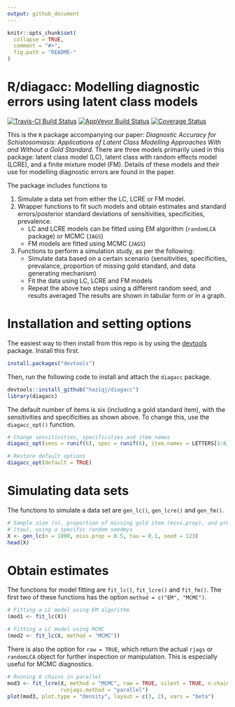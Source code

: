 ```yaml
---
output: github_document
---
```


<!-- README.md is generated from README.Rmd. Please edit that file -->

```r
knitr::opts_chunk$set(
  collapse = TRUE,
  comment = "#>",
  fig.path = "README-"
)
```

# R/diagacc: Modelling diagnostic errors using latent class models
[![Travis-CI Build Status](https://travis-ci.org/haziqj/diagacc.svg?branch=master)](https://travis-ci.org/haziqj/diagacc)
[![AppVeyor Build Status](https://ci.appveyor.com/api/projects/status/github/haziqj/diagacc?branch=master&svg=true)](https://ci.appveyor.com/project/haziqj/diagacc)
[![Coverage Status](https://img.shields.io/codecov/c/github/haziqj/diagacc/master.svg)](https://codecov.io/github/haziqj/diagacc?branch=master)

This is the `R` package accompanying our paper: *Diagnostic Accuracy for Schistosomiasis: Applications of Latent Class Modelling Approaches With and Without a Gold Standard*. 
There are three models primarily used in this package: latent class model (LC), latent class with random effects model (LCRE), and a finite mixture model (FM).
Details of these models and their use for modelling diagnostic errors are found in the paper.

The package includes functions to

1. Simulate a data set from either the LC, LCRE or FM model.
2. Wrapper functions to fit such models and obtain estimates and standard errors/posterior standard deviations of sensitivities, specificities, prevalence.
    - LC and LCRE models can be fitted using EM algorithm (`randomLCA` package) or MCMC (`JAGS`)
    - FM models are fitted using MCMC (`JAGS`)
3. Functions to perform a simulation study, as per the following:
    - Simulate data based on a certain scenario (sensitivities, specificities, prevalance, proportion of missing gold standard, and data generating mechanism)
    - Fit the data using LC, LCRE and FM models
    - Repeat the above two steps using a different random seed, and results averaged
  The results are shown in tabular form or in a graph.
  
# Installation and setting options

The easiest way to then install from this repo is by using the [devtools](https://github.com/hadley/devtools) package. 
Install this first.

```r
install.packages("devtools")
```

Then, run the following code to install and attach the `diagacc` package.

```r
devtools::install_github("haziqj/diagacc")
library(diagacc)
```

The default number of items is six (including a gold standard item), with the sensitivities and specificities as shown above.
To change this, use the `diagacc_opt()` function.

```r
# Change sensitivities, specificities and item names
diagacc_opt(sens = runif(6), spec = runif(6), item.names = LETTERS[1:6])

# Restore default options
diagacc_opt(default = TRUE)
```

# Simulating data sets

The functions to simulate a data set are `gen_lc()`,  `gen_lcre()` and `gen_fm()`.

```r
# Sample size (n), proportion of missing gold item (miss.prop), and prevalence
# (tau), using a specific random seedmys
X <- gen_lc(n = 1000, miss.prop = 0.5, tau = 0.1, seed = 123)
head(X)
```

# Obtain estimates

The functions for model fitting are `fit_lc()`,  `fit_lcre()` and `fit_fm()`.
The first two of these functions has the option `method = c("EM", "MCMC")`.

```r
# Fitting a LC model using EM algorithm
(mod1 <- fit_lc(X))
```

```r
# Fitting a LC model using MCMC
(mod2 <- fit_lc(X, method = "MCMC"))
```

There is also the option for `raw = TRUE`, which return the actual `rjags` or `randomLCA` object for further inspection or manipulation.
This is especially useful for MCMC diagnostics.

```r
# Running 8 chains in parallel 
mod3 <- fit_lcre(X, method = "MCMC", raw = TRUE, silent = TRUE, n.chains = 8, 
                 runjags.method = "parallel")
plot(mod3, plot.type = "density", layout = c(3, 2), vars = "beta")
```
